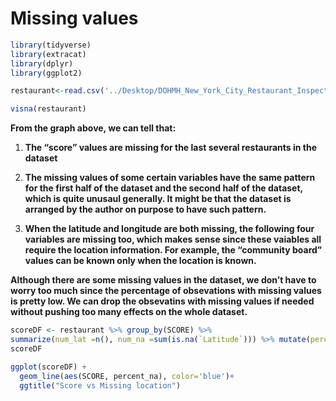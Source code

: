 # Missing values

```r
library(tidyverse)
library(extracat)
library(dplyr)
library(ggplot2)
```

```r
restaurant<-read.csv('../Desktop/DOHMH_New_York_City_Restaurant_Inspection_Results.csv')
```

```r
visna(restaurant)
```

**From the graph above, we can tell that:**

1. **The "score" values are missing for the last several restaurants in the dataset**

2. **The missing values of some certain variables have the same pattern for the first half of the dataset and the second half of the dataset, which is quite unusaul generally. It might be that the dataset is arranged by the author on purpose to have such pattern.**

3. **When the latitude and longitude are both missing, the following four variables are missing too, which makes sense since these vaiables all require the location information. For example, the "community board" values can be known only when the location is known.**

**Although there are some missing values in the dataset, we don't have to worry too much since the percentage of obsevations with missing values is pretty low. We can drop the obsevatins with missing values if needed without pushing too many effects on the whole dataset.**

```r
scoreDF <- restaurant %>% group_by(SCORE) %>%
summarize(num_lat =n(), num_na =sum(is.na(`Latitude`))) %>% mutate(percent_na =round(num_na/num_lat, 2))
scoreDF                         
```

```r
ggplot(scoreDF) +
  geom_line(aes(SCORE, percent_na), color='blue')+
  ggtitle("Score vs Missing location")
```